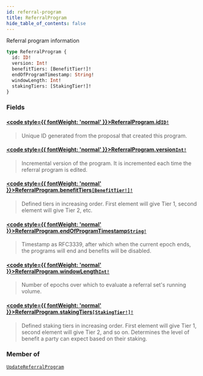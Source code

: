 ```yaml
---
id: referral-program
title: ReferralProgram
hide_table_of_contents: false
---
```








Referral program information

```graphql
type ReferralProgram {
  id: ID!
  version: Int!
  benefitTiers: [BenefitTier!]!
  endOfProgramTimestamp: String!
  windowLength: Int!
  stakingTiers: [StakingTier!]!
}
```


### Fields

#### [<code style={{ fontWeight: 'normal' }}>ReferralProgram.<b>id</b></code>](#)<Bullet />[`ID!`](/testnet/api/graphql/scalars/id) <Badge class="secondary" text="non-null"/> <Badge class="secondary" text="scalar"/>
> Unique ID generated from the proposal that created this program.
> 

#### [<code style={{ fontWeight: 'normal' }}>ReferralProgram.<b>version</b></code>](#)<Bullet />[`Int!`](/testnet/api/graphql/scalars/int) <Badge class="secondary" text="non-null"/> <Badge class="secondary" text="scalar"/>
> Incremental version of the program. It is incremented each time the referral program is edited.
> 

#### [<code style={{ fontWeight: 'normal' }}>ReferralProgram.<b>benefitTiers</b></code>](#)<Bullet />[`[BenefitTier!]!`](/testnet/api/graphql/objects/benefit-tier) <Badge class="secondary" text="non-null"/> <Badge class="secondary" text="object"/>
> Defined tiers in increasing order. First element will give Tier 1, second element will give Tier 2, etc.
> 

#### [<code style={{ fontWeight: 'normal' }}>ReferralProgram.<b>endOfProgramTimestamp</b></code>](#)<Bullet />[`String!`](/testnet/api/graphql/scalars/string) <Badge class="secondary" text="non-null"/> <Badge class="secondary" text="scalar"/>
> Timestamp as RFC3339, after which when the current epoch ends, the programs will end and benefits will be disabled.
> 

#### [<code style={{ fontWeight: 'normal' }}>ReferralProgram.<b>windowLength</b></code>](#)<Bullet />[`Int!`](/testnet/api/graphql/scalars/int) <Badge class="secondary" text="non-null"/> <Badge class="secondary" text="scalar"/>
> Number of epochs over which to evaluate a referral set's running volume.
> 

#### [<code style={{ fontWeight: 'normal' }}>ReferralProgram.<b>stakingTiers</b></code>](#)<Bullet />[`[StakingTier!]!`](/testnet/api/graphql/objects/staking-tier) <Badge class="secondary" text="non-null"/> <Badge class="secondary" text="object"/>
> Defined staking tiers in increasing order. First element will give Tier 1,
second element will give Tier 2, and so on. Determines the level of
benefit a party can expect based on their staking.
> 



### Member of

[`UpdateReferralProgram`](/testnet/api/graphql/objects/update-referral-program)  <Badge class="secondary" text="object"/>



